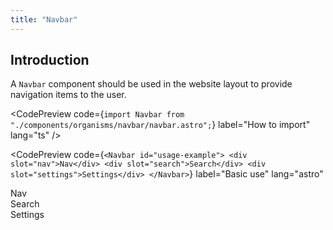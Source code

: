 ```yaml
---
title: "Navbar"
---
```



## Introduction

A `Navbar` component should be used in the website layout to provide navigation items to the user.

<CodePreview
  code={`import Navbar from "./components/organisms/navbar/navbar.astro";`}
  label="How to import"
  lang="ts"
/>

<CodePreview
  code={`<Navbar id="usage-example">
    <div slot="nav">Nav</div>
    <div slot="search">Search</div>
    <div slot="settings">Settings</div>
</Navbar>`}
  label="Basic use"
  lang="astro"
>
  <Navbar id="usage-example">
    <div slot="nav">Nav</div>
    <div slot="search">Search</div>
    <div slot="settings">Settings</div>
  </Navbar>
</CodePreview>
